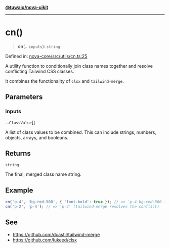 [**@tuwaio/nova-uikit**](../../../README.md)

***

# cn()

> **cn**(...`inputs`): `string`

Defined in: [nova-core/src/utils/cn.ts:25](https://github.com/TuwaIO/nova-uikit/blob/55402618b0b493628fca986bb9728815c83a1e8f/packages/nova-core/src/utils/cn.ts#L25)

A utility function to conditionally join class names together and resolve
conflicting Tailwind CSS classes.

It combines the functionality of `clsx` and `tailwind-merge`.

## Parameters

### inputs

...`ClassValue`[]

A list of class values to be combined.
This can include strings, numbers, objects, arrays, and booleans.

## Returns

`string`

The final, merged class name string.

## Example

```ts
cn('p-4', 'bg-red-500', { 'font-bold': true }); // => 'p-4 bg-red-500 font-bold'
cn('p-2', 'p-4'); // => 'p-4' (tailwind-merge resolves the conflict)
```

## See

 - https://github.com/dcastil/tailwind-merge
 - https://github.com/lukeed/clsx
